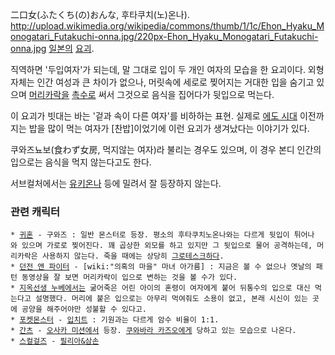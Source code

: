二口女(ふたくち(の)おんな, 후타쿠치(노)온나).
http://upload.wikimedia.org/wikipedia/commons/thumb/1/1c/Ehon_Hyaku_Monogatari_Futakuchi-onna.jpg/220px-Ehon_Hyaku_Monogatari_Futakuchi-onna.jpg
[[일본]]의 [[요괴]].

직역하면 '두입여자'가 되는데, 말 그대로 입이 두 개인 여자의 모습을 한 요괴이다. 외형 자체는 인간 여성과 큰 차이가 없으나, 머릿속에 세로로 찢어지는 거대한 입을 숨기고 있으며 [[머리카락]]을 [[촉수]]로 써서 그것으로 음식을 집어다가 뒷입으로 먹는다.

이 요괴가 빗대는 바는 '겉과 속이 다른 여자'를 비하하는 표현. 실제로 [[에도 시대]] 이전까지는 밥을 많이 먹는 여자가 [찬밥]이었기에 이런 요괴가 생겨났다는 이야기가 있다.

쿠와즈뇨보(食わず女房, 먹지않는 여자)라 불리는 경우도 있으며, 이 경우 본디 인간의 입으로는 음식을 먹지 않는다고도 한다.

서브컬처에서는 [[유키온나]] 등에 밀려서 잘 등장하지 않는다.

=== 관련 캐릭터 ===
 * [[귀혼]] - 구와즈 : 일반 몬스터로 등장. 평소의 후타쿠치노온나와는 다르게 뒷입이 튀어나와 있으며 가로로 찢어진다. 꽤 곱상한 외모를 하고 있지만 그 뒷입으로 물어 공격하는데, 머리카락은 사용하지 않는다. 죽을 때에는 상당히 [[그로테스크]]하다.
 * [[던전 앤 파이터]] - [wiki:"의혹의 마을" 마녀 아가름] : 지금은 볼 수 없으나 옛날의 패턴 동영상을 잘 보면 머리카락이 입으로 변하는 것을 볼 수가 있다.
 * [[지옥선생 누베]]에서는 굶어죽은 어린 아이의 혼령이 여자에게 붙어 뒤통수의 입으로 대신 먹는다고 설명했다. 머리에 붙은 입으로는 아무리 먹여줘도 소용이 없고, 본래 시신이 있는 곳에 공양을 해주어야만 성불할 수 있다고.
 * [[포켓몬스터]] - [[입치트]] : 기원과는 다르게 암수 비율이 1:1.
 * [[간츠]] - [[오사카 미션]]에서 등장. [[쿠와바라 카즈오]]에게 당하고 있는 모습으로 나온다.
 * [[스컬걸즈]] - [[필리아&삼손]] 
